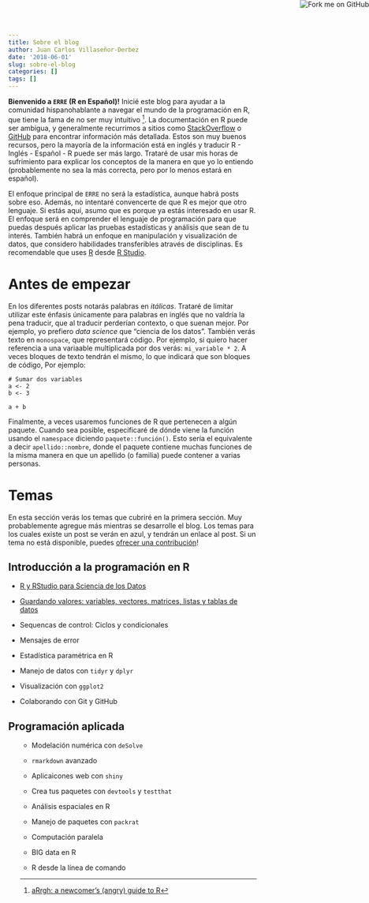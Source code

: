 ```yaml
---
title: Sobre el blog
author: Juan Carlos Villaseñor-Derbez
date: '2018-06-01'
slug: sobre-el-blog
categories: []
tags: []
---
```


<a href="https://github.com/jcvdav/villasenor-derbez"><img style="position: absolute; top: 0; right: 0; border: 0;" src="https://s3.amazonaws.com/github/ribbons/forkme_right_gray_6d6d6d.png" alt="Fork me on GitHub"></a>

**Bienvenido a `ERRE` (R en Español)!** Inicié este blog para ayudar a la comunidad hispanohablante a navegar el mundo de la programación en R, que tiene la fama de no ser muy intuitivo [^1]. La documentación en R puede ser ambigua, y generalmente recurrimos a sitios como [StackOverflow](https://es.stackoverflow.com/) o [GitHub](https://github.com/) para encontrar información más detallada. Estos son muy buenos recursos, pero la mayoría de la información está en inglés y traducir R - Inglés - Español - R puede ser más largo. Trataré de usar mis horas de sufrimiento para explicar los conceptos de la manera en que yo lo entiendo (probablemente no sea la más correcta, pero por lo menos estará en español).

El enfoque principal de `ERRE` no será la estadística, aunque habrá posts sobre eso. Además, no intentaré convencerte de que R es mejor que otro lenguaje. Si estás aquí, asumo que es porque ya estás interesado en usar R. El enfoque será en comprender el lenguaje de programación para que puedas después aplicar las pruebas estadísticas y análisis que sean de tu interés. También habrá un enfoque en manipulación y visualización de datos, que considero habilidades transferibles através de disciplinas. Es recomendable que uses [R](https://cran.r-project.org/bin/windows/base/) desde [R Studio](https://www.rstudio.com/products/rstudio/download/).

# Antes de empezar

En los diferentes posts notarás palabras en *itálicas*. Trataré de limitar utilizar este énfasis únicamente para palabras en inglés que no valdría la pena traducir, que al traducir perderían contexto, o que suenan mejor. Por ejemplo, yo prefiero *data science* que "ciencia de los datos". También verás texto en `monospace`, que representará código. Por ejemplo, si quiero hacer referencia a una variaable multiplicada por dos verás: `mi_variable * 2`. A veces bloques de texto tendrán el mismo, lo que indicará que son bloques de código, Por ejemplo:

```
# Sumar dos variables
a <- 2
b <- 3

a + b
```

Finalmente, a veces usaremos funciones de R que pertenecen a algún paquete. Cuando sea posible, especificaré de dónde viene la función usando el `namespace` diciendo `paquete::función()`. Esto sería el equivalente a decir `apellido::nombre`, donde el paquete contiene muchas funciones de la misma manera en que un apellido (o familia) puede contener a varias personas.

# Temas

En esta sección verás los temas que cubriré en la primera sección. Muy probablemente agregue más mientras se desarrolle el blog. Los temas para los cuales existe un post se verán en azul, y tendrán un enlace al post. Si un tema no está disponible, puedes [ofrecer una contribución](https://github.com/jcvdav/villasenor-derbez)!

## Introducción a la programación en R

- [R y RStudio para Sciencia de los Datos](/2018/10/operaciones-basicas/)

- [Guardando valores: variables, vectores, matrices, listas y tablas de datos](/2018/10/operaciones-basicas/)

- Sequencas de control: Ciclos y condicionales

- Mensajes de error 

- Estadística paramétrica en R 

- Manejo de datos con <code>tidyr</code> y <code>dplyr</code> 

- Visualización con <code>ggplot2</code> 

- Colaborando con Git y GitHub 

</ul>
</div>
<div class = "col-md-6">

## Programación aplicada

<ul>
- Modelación numérica con <code>deSolve</code> 

- <code>rmarkdown</code> avanzado 

- Aplicaicones web con <code>shiny</code> 

- Crea tus paquetes con `devtools` y `testthat`

- Análisis espaciales en R 

- Manejo de paquetes con `packrat` 

- Computación paralela 

- BIG data en R 

- R desde la línea de comando 


[^1]: [aRrgh: a newcomer’s (angry) guide to R](http://arrgh.tim-smith.us)
